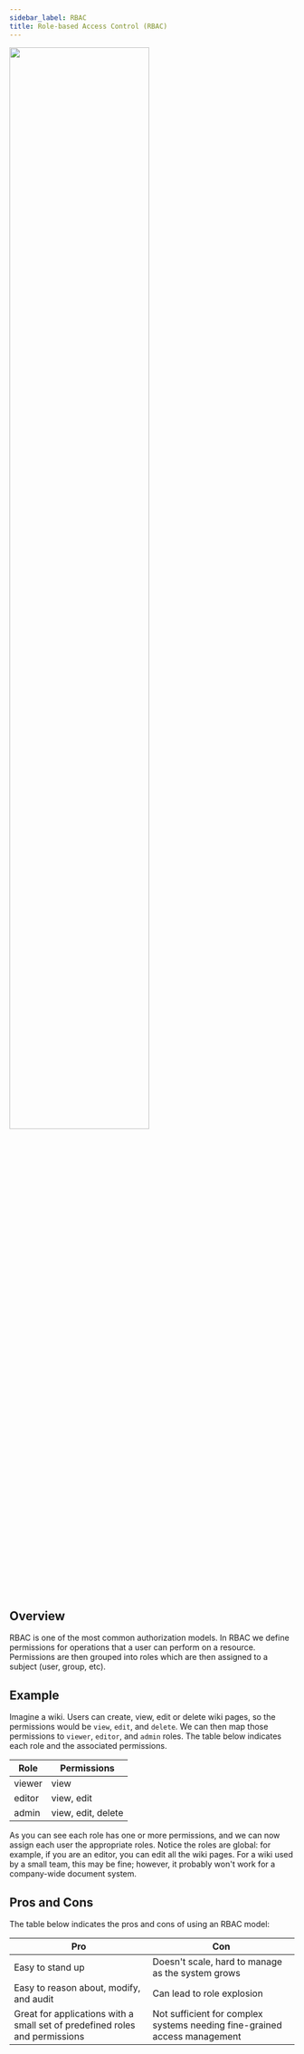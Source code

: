 ```yaml
---
sidebar_label: RBAC
title: Role-based Access Control (RBAC)
---
```

<img width="70%" src="https://cdn.sanity.io/images/4gqsq44z/production/aa78dc75f19e5457619010ade8697534acefc507-801x554.png"/>

## Overview
RBAC is one of the most common authorization models. In RBAC we define permissions for operations that a user can perform on a resource. Permissions are then grouped into roles which are then assigned to a subject (user, group, etc). 

## Example
Imagine a wiki. Users can create, view, edit or delete wiki pages, so the permissions would be `view`, `edit`, and `delete`. We can then map those permissions to `viewer`, `editor`, and `admin` roles. The table below indicates each role and the associated permissions.

| Role   | Permissions |
| ------ | ----------- |
| viewer | view        |
| editor | view, edit  |
| admin  | view, edit, delete |

As you can see each role has one or more permissions, and we can now assign each user the appropriate roles. Notice the roles are global: for example, if you are an editor, you can edit all the wiki pages. For a wiki used by a small team, this may be fine; however, it probably won't work for a company-wide document system. 

## Pros and Cons
The table below indicates the pros and cons of using an RBAC model:

| Pro             | Con            |
| --------------- | -------------- |
| Easy to stand up | Doesn't scale, hard to manage as the system grows |
| Easy to reason about, modify, and audit | Can lead to role explosion |
| Great for applications with a small set of predefined roles and permissions | Not sufficient for complex systems needing fine-grained access management | 
